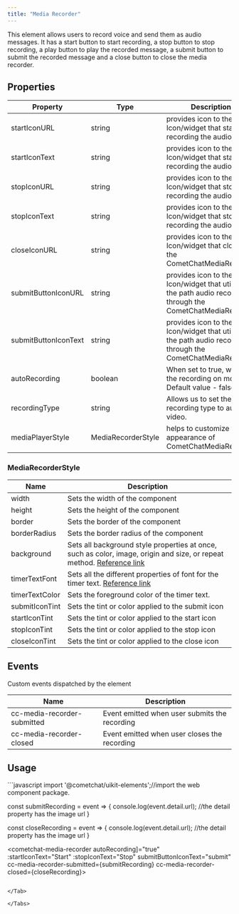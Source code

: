 ```yaml
---
title: "Media Recorder"
---
```


This element allows users to record voice and send them as audio messages. It has a start button to start recording, a stop button to stop recording, a play button to play the recorded message, a submit button to submit the recorded message and a close button to close the media recorder.

## Properties

| Property             | Type               | Description                                                                                                     |
| -------------------- | ------------------ | --------------------------------------------------------------------------------------------------------------- |
| startIconURL         | string             | provides icon to the start Icon/widget that starts recording the audio                                          |
| startIconText        | string             | provides icon to the start Icon/widget that starts recording the audio                                          |
| stopIconURL          | string             | provides icon to the start Icon/widget that stops recording the audio                                           |
| stopIconText         | string             | provides icon to the start Icon/widget that stops recording the audio                                           |
| closeIconURL         | string             | provides icon to the start Icon/widget that closes the CometChatMediaRecorder                                   |
| submitButtonIconURL  | string             | provides icon to the start Icon/widget that utilizes the path audio recorded through the CometChatMediaRecorder |
| submitButtonIconText | string             | provides icon to the start Icon/widget that utilizes the path audio recorded through the CometChatMediaRecorder |
| autoRecording        | boolean            | When set to true, will start the recording on mount. Default value - false                                      |
| recordingType        | string             | Allows us to set the recording type to audio or video.                                                          |
| mediaPlayerStyle     | MediaRecorderStyle | helps to customize the appearance of CometChatMediaRecorder                                                     |

### MediaRecorderStyle

| Name           | Description                                                                                                                                                                          |
| -------------- | ------------------------------------------------------------------------------------------------------------------------------------------------------------------------------------ |
| width          | Sets the width of the component                                                                                                                                                      |
| height         | Sets the height of the component                                                                                                                                                     |
| border         | Sets the border of the component                                                                                                                                                     |
| borderRadius   | Sets the border radius of the component                                                                                                                                              |
| background     | Sets all background style properties at once, such as color, image, origin and size, or repeat method. [Reference link](https://developer.mozilla.org/en-US/docs/Web/CSS/background) |
| timerTextFont  | Sets all the different properties of font for the timer text. [Reference link](https://developer.mozilla.org/en-US/docs/Web/CSS/font)                                                |
| timerTextColor | Sets the foreground color of the timer text.                                                                                                                                         |
| submitIconTint | Sets the tint or color applied to the submit icon                                                                                                                                    |
| startIconTint  | Sets the tint or color applied to the start icon                                                                                                                                     |
| stopIconTint   | Sets the tint or color applied to the stop icon                                                                                                                                      |
| closeIconTint  | Sets the tint or color applied to the close icon                                                                                                                                     |

## Events

Custom events dispatched by the element

| Name                        | Description                                   |
| --------------------------- | --------------------------------------------- |
| cc-media-recorder-submitted | Event emitted when user submits the recording |
| cc-media-recorder-closed    | Event emitted when user closes the recording  |

## Usage

<Tabs>
<Tab title="JavaScript">
```javascript
import '@cometchat/uikit-elements';//import the web component package.

const submitRecording = event => {
  console.log(event.detail.url); //the detail property has the image url 
}

const closeRecording = event => {
  console.log(event.detail.url); //the detail property has the image url 
}

<cometchat-media-recorder autoRecording]="true"  
:startIconText="Start" 
:stopIconText="Stop" 
submitButtonIconText="submit" 
cc-media-recorder-submitted={submitRecording}
cc-media-recorder-closed={closeRecording}></cometchat-media-recorder>
```

</Tab>

</Tabs>
